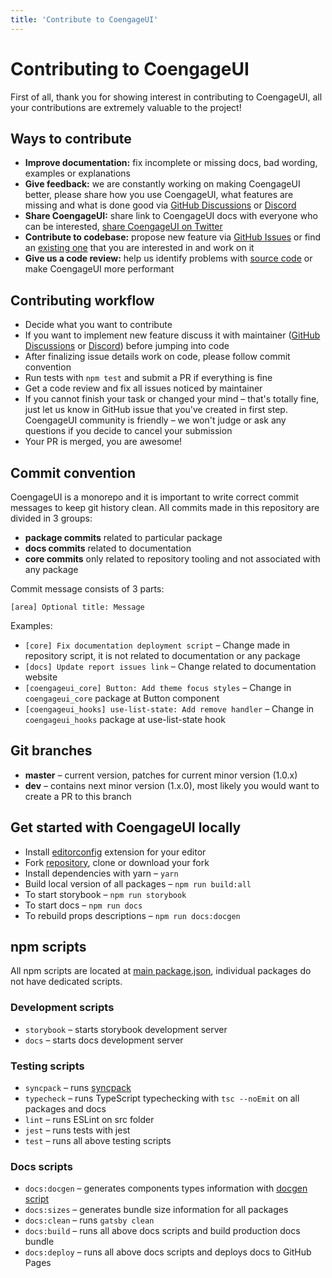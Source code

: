 ```yaml
---
title: 'Contribute to CoengageUI'
---
```


# Contributing to CoengageUI

First of all, thank you for showing interest in contributing to CoengageUI, all your contributions are extremely valuable to the project!

## Ways to contribute

- **Improve documentation:** fix incomplete or missing docs, bad wording, examples or explanations
- **Give feedback:** we are constantly working on making CoengageUI better, please share how you use CoengageUI, what features are missing and what is done good via [GitHub Discussions](https://github.com/coengagedev/coengage/discussions/new) or [Discord](https://discord.gg/eUZpPbpxb4)
- **Share CoengageUI:** share link to CoengageUI docs with everyone who can be interested, [share CoengageUI on Twitter](https://twitter.com/intent/tweet?text=CoengageUI%20%E2%80%93%20new%20React%20library%20with%20100%2B%20components%20and%20hooks.%20It%20has%20native%20dark%20theme%20support%20and%20focuses%20on%20accessibility%20and%20usability.%0A%0Ahttp%3A%2F%2Fcoengage.dev%0A%0A%23reactjs%20)
- **Contribute to codebase:** propose new feature via [GitHub Issues](https://github.com/coengagedev/coengage/issues/new) or find an [existing one](https://github.com/coengagedev/coengage/labels/help%20wanted) that you are interested in and work on it
- **Give us a code review:** help us identify problems with [source code](https://github.com/coengagedev/coengage/tree/master/src) or make CoengageUI more performant

## Contributing workflow

- Decide what you want to contribute
- If you want to implement new feature discuss it with maintainer ([GitHub Discussions](https://github.com/coengagedev/coengage/discussions/new) or [Discord](https://discord.gg/eUZpPbpxb4)) before jumping into code
- After finalizing issue details work on code, please follow commit convention
- Run tests with `npm test` and submit a PR if everything is fine
- Get a code review and fix all issues noticed by maintainer
- If you cannot finish your task or changed your mind – that's totally fine, just let us know in GitHub issue that you've created in first step. CoengageUI community is friendly – we won't judge or ask any questions if you decide to cancel your submission
- Your PR is merged, you are awesome!

## Commit convention

CoengageUI is a monorepo and it is important to write correct commit messages to keep git history clean.
All commits made in this repository are divided in 3 groups:

- **package commits** related to particular package
- **docs commits** related to documentation
- **core commits** only related to repository tooling and not associated with any package

Commit message consists of 3 parts:

```
[area] Optional title: Message
```

Examples:

- `[core] Fix documentation deployment script` – Change made in repository script, it is not related to documentation or any package
- `[docs] Update report issues link` – Change related to documentation website
- `[coengageui_core] Button: Add theme focus styles` – Change in `coengageui_core` package at Button component
- `[coengageui_hooks] use-list-state: Add remove handler` – Change in `coengageui_hooks` package at use-list-state hook

## Git branches

- **master** – current version, patches for current minor version (1.0.x)
- **dev** – contains next minor version (1.x.0), most likely you would want to create a PR to this branch

## Get started with CoengageUI locally

- Install [editorconfig](https://editorconfig.org/) extension for your editor
- Fork [repository](https://github.com/coengagedev/coengage), clone or download your fork
- Install dependencies with yarn – `yarn`
- Build local version of all packages – `npm run build:all`
- To start storybook – `npm run storybook`
- To start docs – `npm run docs`
- To rebuild props descriptions – `npm run docs:docgen`

## npm scripts

All npm scripts are located at [main package.json](https://github.com/coengagedev/coengage/blob/master/package.json),
individual packages do not have dedicated scripts.

### Development scripts

- `storybook` – starts storybook development server
- `docs` – starts docs development server

### Testing scripts

- `syncpack` – runs [syncpack](https://www.npmjs.com/package/syncpack)
- `typecheck` – runs TypeScript typechecking with `tsc --noEmit` on all packages and docs
- `lint` – runs ESLint on src folder
- `jest` – runs tests with jest
- `test` – runs all above testing scripts

### Docs scripts

- `docs:docgen` – generates components types information with [docgen script](https://github.com/coengagedev/coengage/blob/master/scripts/docgen.ts)
- `docs:sizes` – generates bundle size information for all packages
- `docs:clean` – runs `gatsby clean`
- `docs:build` – runs all above docs scripts and build production docs bundle
- `docs:deploy` – runs all above docs scripts and deploys docs to GitHub Pages
